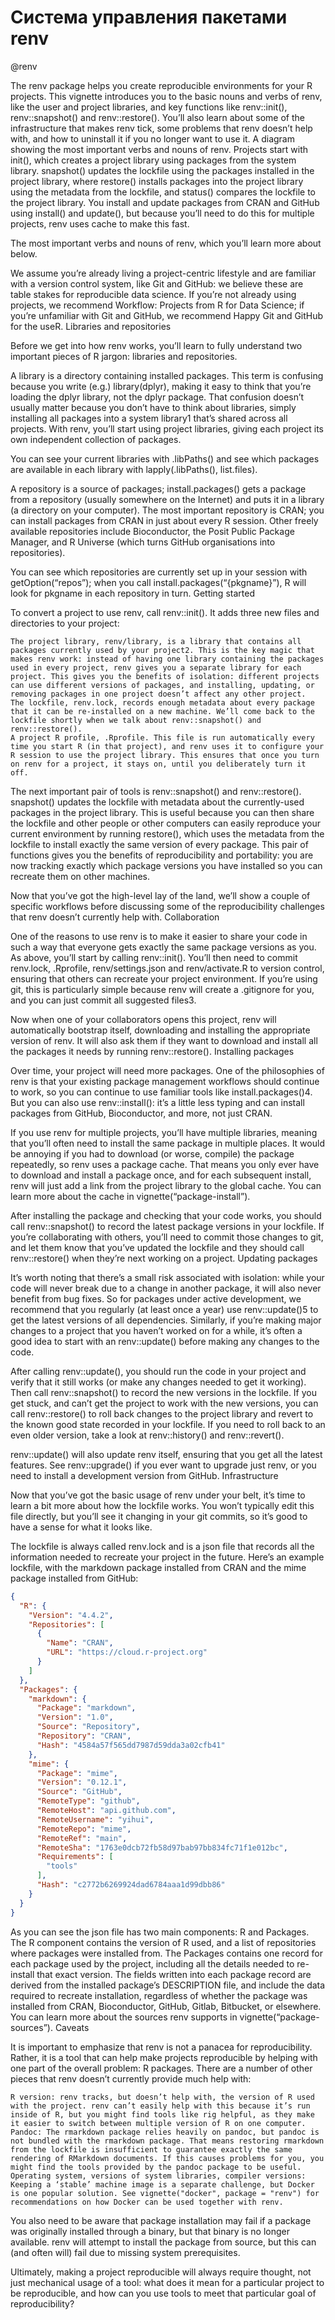 # Система управления пакетами renv

@renv

The renv package helps you create reproducible environments for your R projects. This vignette introduces you to the basic nouns and verbs of renv, like the user and project libraries, and key functions like renv::init(), renv::snapshot() and renv::restore(). You’ll also learn about some of the infrastructure that makes renv tick, some problems that renv doesn’t help with, and how to uninstall it if you no longer want to use it.
A diagram showing the most important verbs and nouns of renv. Projects start with init(), which creates a project library using packages from the system library. snapshot() updates the lockfile using the packages installed in the project library, where restore() installs packages into the project library using the metadata from the lockfile, and status() compares the lockfile to the project library. You install and update packages from CRAN and GitHub using install() and update(), but because you'll need to do this for multiple projects, renv uses cache to make this fast.

The most important verbs and nouns of renv, which you’ll learn more about below.

We assume you’re already living a project-centric lifestyle and are familiar with a version control system, like Git and GitHub: we believe these are table stakes for reproducible data science. If you’re not already using projects, we recommend Workflow: Projects from R for Data Science; if you’re unfamiliar with Git and GitHub, we recommend Happy Git and GitHub for the useR.
Libraries and repositories

Before we get into how renv works, you’ll learn to fully understand two important pieces of R jargon: libraries and repositories.

A library is a directory containing installed packages. This term is confusing because you write (e.g.) library(dplyr), making it easy to think that you’re loading the dplyr library, not the dplyr package. That confusion doesn’t usually matter because you don’t have to think about libraries, simply installing all packages into a system library1 that’s shared across all projects. With renv, you’ll start using project libraries, giving each project its own independent collection of packages.

You can see your current libraries with .libPaths() and see which packages are available in each library with lapply(.libPaths(), list.files).

A repository is a source of packages; install.packages() gets a package from a repository (usually somewhere on the Internet) and puts it in a library (a directory on your computer). The most important repository is CRAN; you can install packages from CRAN in just about every R session. Other freely available repositories include Bioconductor, the Posit Public Package Manager, and R Universe (which turns GitHub organisations into repositories).

You can see which repositories are currently set up in your session with getOption("repos"); when you call install.packages("{pkgname}"), R will look for pkgname in each repository in turn.
Getting started

To convert a project to use renv, call renv::init(). It adds three new files and directories to your project:

    The project library, renv/library, is a library that contains all packages currently used by your project2. This is the key magic that makes renv work: instead of having one library containing the packages used in every project, renv gives you a separate library for each project. This gives you the benefits of isolation: different projects can use different versions of packages, and installing, updating, or removing packages in one project doesn’t affect any other project.
    The lockfile, renv.lock, records enough metadata about every package that it can be re-installed on a new machine. We’ll come back to the lockfile shortly when we talk about renv::snapshot() and renv::restore().
    A project R profile, .Rprofile. This file is run automatically every time you start R (in that project), and renv uses it to configure your R session to use the project library. This ensures that once you turn on renv for a project, it stays on, until you deliberately turn it off.

The next important pair of tools is renv::snapshot() and renv::restore(). snapshot() updates the lockfile with metadata about the currently-used packages in the project library. This is useful because you can then share the lockfile and other people or other computers can easily reproduce your current environment by running restore(), which uses the metadata from the lockfile to install exactly the same version of every package. This pair of functions gives you the benefits of reproducibility and portability: you are now tracking exactly which package versions you have installed so you can recreate them on other machines.

Now that you’ve got the high-level lay of the land, we’ll show a couple of specific workflows before discussing some of the reproducibility challenges that renv doesn’t currently help with.
Collaboration

One of the reasons to use renv is to make it easier to share your code in such a way that everyone gets exactly the same package versions as you. As above, you’ll start by calling renv::init(). You’ll then need to commit renv.lock, .Rprofile, renv/settings.json and renv/activate.R to version control, ensuring that others can recreate your project environment. If you’re using git, this is particularly simple because renv will create a .gitignore for you, and you can just commit all suggested files3.

Now when one of your collaborators opens this project, renv will automatically bootstrap itself, downloading and installing the appropriate version of renv. It will also ask them if they want to download and install all the packages it needs by running renv::restore().
Installing packages

Over time, your project will need more packages. One of the philosophies of renv is that your existing package management workflows should continue to work, so you can continue to use familiar tools like install.packages()4. But you can also use renv::install(): it’s a little less typing and can install packages from GitHub, Bioconductor, and more, not just CRAN.

If you use renv for multiple projects, you’ll have multiple libraries, meaning that you’ll often need to install the same package in multiple places. It would be annoying if you had to download (or worse, compile) the package repeatedly, so renv uses a package cache. That means you only ever have to download and install a package once, and for each subsequent install, renv will just add a link from the project library to the global cache. You can learn more about the cache in vignette("package-install").

After installing the package and checking that your code works, you should call renv::snapshot() to record the latest package versions in your lockfile. If you’re collaborating with others, you’ll need to commit those changes to git, and let them know that you’ve updated the lockfile and they should call renv::restore() when they’re next working on a project.
Updating packages

It’s worth noting that there’s a small risk associated with isolation: while your code will never break due to a change in another package, it will also never benefit from bug fixes. So for packages under active development, we recommend that you regularly (at least once a year) use renv::update()5 to get the latest versions of all dependencies. Similarly, if you’re making major changes to a project that you haven’t worked on for a while, it’s often a good idea to start with an renv::update() before making any changes to the code.

After calling renv::update(), you should run the code in your project and verify that it still works (or make any changes needed to get it working). Then call renv::snapshot() to record the new versions in the lockfile. If you get stuck, and can’t get the project to work with the new versions, you can call renv::restore() to roll back changes to the project library and revert to the known good state recorded in your lockfile. If you need to roll back to an even older version, take a look at renv::history() and renv::revert().

renv::update() will also update renv itself, ensuring that you get all the latest features. See renv::upgrade() if you ever want to upgrade just renv, or you need to install a development version from GitHub.
Infrastructure

Now that you’ve got the basic usage of renv under your belt, it’s time to learn a bit more about how the lockfile works. You won’t typically edit this file directly, but you’ll see it changing in your git commits, so it’s good to have a sense for what it looks like.

The lockfile is always called renv.lock and is a json file that records all the information needed to recreate your project in the future. Here’s an example lockfile, with the markdown package installed from CRAN and the mime package installed from GitHub:

```json
{
  "R": {
    "Version": "4.4.2",
    "Repositories": [
      {
        "Name": "CRAN",
        "URL": "https://cloud.r-project.org"
      }
    ]
  },
  "Packages": {
    "markdown": {
      "Package": "markdown",
      "Version": "1.0",
      "Source": "Repository",
      "Repository": "CRAN",
      "Hash": "4584a57f565dd7987d59dda3a02cfb41"
    },
    "mime": {
      "Package": "mime",
      "Version": "0.12.1",
      "Source": "GitHub",
      "RemoteType": "github",
      "RemoteHost": "api.github.com",
      "RemoteUsername": "yihui",
      "RemoteRepo": "mime",
      "RemoteRef": "main",
      "RemoteSha": "1763e0dcb72fb58d97bab97bb834fc71f1e012bc",
      "Requirements": [
        "tools"
      ],
      "Hash": "c2772b6269924dad6784aaa1d99dbb86"
    }
  }
}
```

As you can see the json file has two main components: R and Packages. The R component contains the version of R used, and a list of repositories where packages were installed from. The Packages contains one record for each package used by the project, including all the details needed to re-install that exact version. The fields written into each package record are derived from the installed package’s DESCRIPTION file, and include the data required to recreate installation, regardless of whether the package was installed from CRAN, Bioconductor, GitHub, Gitlab, Bitbucket, or elsewhere. You can learn more about the sources renv supports in vignette("package-sources").
Caveats

It is important to emphasize that renv is not a panacea for reproducibility. Rather, it is a tool that can help make projects reproducible by helping with one part of the overall problem: R packages. There are a number of other pieces that renv doesn’t currently provide much help with:

    R version: renv tracks, but doesn’t help with, the version of R used with the project. renv can’t easily help with this because it’s run inside of R, but you might find tools like rig helpful, as they make it easier to switch between multiple version of R on one computer.
    Pandoc: The rmarkdown package relies heavily on pandoc, but pandoc is not bundled with the rmarkdown package. That means restoring rmarkdown from the lockfile is insufficient to guarantee exactly the same rendering of RMarkdown documents. If this causes problems for you, you might find the tools provided by the pandoc package to be useful.
    Operating system, versions of system libraries, compiler versions: Keeping a ‘stable’ machine image is a separate challenge, but Docker is one popular solution. See vignette("docker", package = "renv") for recommendations on how Docker can be used together with renv.

You also need to be aware that package installation may fail if a package was originally installed through a binary, but that binary is no longer available. renv will attempt to install the package from source, but this can (and often will) fail due to missing system prerequisites.

Ultimately, making a project reproducible will always require thought, not just mechanical usage of a tool: what does it mean for a particular project to be reproducible, and how can you use tools to meet that particular goal of reproducibility?
